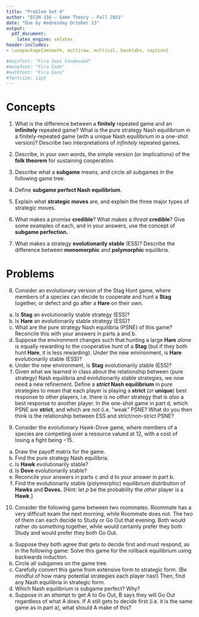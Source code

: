 ```yaml
---
title: "Problem Set 4"
author: "ECON 316 — Game Theory — Fall 2021"
date: "Due by Wednesday October 13"
output:
  pdf_document:
    latex_engine: xelatex
header-includes:
- \usepackage{amsmath, multirow, multicol, booktabs, caption}

#mainfont: "Fira Sans Condensed"
#monofont: "Fira Code"
#mathfont: "Fira Sans"
#fontsize: 11pt
---
```


# Concepts

1. What is the difference between a **finitely** repeated game and an **infinitely** repeated game? What is the pure strategy Nash equilibrium in a finitely-repeated game (with a unique Nash equilibrium in a one-shot version)? Describe *two* interpretations of *infinitely* repeated games. 

\vspace{3in}

2. Describe, in your own words, the simple version (or implications) of the **folk theorem** for sustaining cooperation.

\clearpage

3. Describe what a **subgame** means, and circle all subgames in the following game tree.

\begin{figure}
  \centering
  \includegraphics[width=3in]{../images/hw_hansel_gretel.png}
\end{figure}

\clearpage

4. Define **subgame perfect Nash equilibrium**.

\vspace{3in}

5. Explain what **strategic moves** are, and explain the three major types of strategic moves.

\clearpage

6. What makes a *promise* **credible**? What makes a *threat* **credible**? Give some examples of each, and in your answers, use the concept of **subgame perfection.**


\vspace{3in}

7. What makes a strategy **evolutionarily stable** (ESS)? Describe the difference between **monomorphic** and **polymorphic** equilibria.

\clearpage

# Problems

8. Consider an evolutionary version of the Stag Hunt game, where members of a species can decide to cooperate and hunt a **Stag** together, or defect and go after a **Hare** on their own.
 
\begin{figure}
  \centering
  \includegraphics[width=3in]{../images/stag_hunt_abstract.png}
\end{figure}

a. Is **Stag** an evolutionarily stable strategy (ESS)?
b. Is **Hare** an evolutionarily stable strategy (ESS)?
c. What are the pure strategy Nash equilibria (PSNE) of this game? Reconcile this with your answers in parts a and b.
d. Suppose the environment changes such that hunting a large **Hare** *alone* is equally rewarding to the cooperative hunt of a **Stag** (but if they both hunt **Hare**, it is less rewarding).
\begin{figure}
  \centering
  \includegraphics[width=3in]{../images/stag_hunt_equal_hare.png}
\end{figure}
Under the new environment, is **Hare** evolutionarily stable (ESS)?
e. Under the new environment, is **Stag** evolutionarily stable (ESS)?
f. Given what we learned in class about the relationship between (pure strategy) Nash equilibria and evolutionarily stable strategies, we now need a new refinement. Define a **_strict_ Nash equilibrium** in pure strategies to mean that each player is playing a **strict** (or **unique**) best response to other players, i.e. there is no *other* strategy that is *also* a best response to another player. In the one-shot game in part d, which PSNE are **strict**, and which are not (i.e. "weak" PSNE? What do you then think is the relationship between ESS and strict/non-strict PSNE?

\clearpage

9. Consider the evolutionary Hawk-Dove game, where members of a species are competing over a resource valued at 12, with a cost of losing a fight being $-15$.

a. Draw the payoff matrix for the game.
b. Find the pure strategy Nash equilibria.
c. Is **Hawk** evolutionarily stable?
d. Is **Dove** evolutionarily stable?
e. Reconcile your answers in parts c and d to your answer in part b.
f. Find the evolutionarily stable (polymorphic) equilibrium distribution of **Hawks** and **Doves.** [Hint: let $p$ be the probability the *other* player is a **Hawk**.]

\clearpage

10. Consider the following game between two roommates. Roommate \textcolor{red}{A} has a very difficult exam the next morning, while Roommate \textcolor{blue}{B} does not. The two of them can each decide to Study or Go Out that evening. Both would rather do something together, while \textcolor{red}{A} would certainly prefer they both Study and \textcolor{blue}{B} would prefer they both Go Out.

a. Suppose they both agree that \textcolor{red}{A} gets to decide first and \textcolor{blue}{B} must respond, as in the following game:
\begin{figure}
  \centering
  \includegraphics[width=3in]{../images/hw_5_roommates.png}
\end{figure}
Solve this game for the rollback equilibrium using backwards induction.
b. Circle all subgames on the game tree.
c. Carefully convert this game from extensive form to strategic form. (Be mindful of how many potential strategies each player has!) Then, find any Nash equilibria in strategic form.
d. Which Nash equilibrium is subgame perfect? Why?
e. Suppose in an attempt to get A to Go Out, B says they will Go Out regardless of what A does. If A still gets to decide first (i.e. it is the same game as in part a), what should A make of this?

